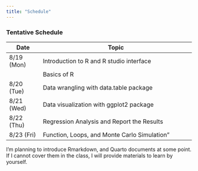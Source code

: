 ```yaml
---
title: "Schedule"
---
```


### Tentative Schedule

| Date        | Topic                                                  |
|-------------|--------------------------------------------------------|
| 8/19 (Mon)  | Introduction to R and R studio interface               |
|             | Basics of R                                  |
| 8/20 (Tue)  | Data wrangling with data.table package                      |
| 8/21 (Wed)  | Data visualization with ggplot2 package                |
| 8/22 (Thu)  | Regression Analysis and Report the Results　|
| 8/23 (Fri)  | Function, Loops, and Monte Carlo Simulation"       |


I'm planning to introduce Rmarkdown, and Quarto documents at some point. If I cannot cover them in the class, I will provide materials to learn by yourself.
